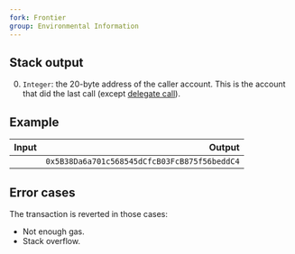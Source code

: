 ```yaml
---
fork: Frontier
group: Environmental Information
---
```


## Stack output

0. `Integer`: the 20-byte address of the caller account. This is the account that did the last call (except [delegate call](/#F4)).

## Example

| Input | Output |
|------:|-------:|
|  | `0x5B38Da6a701c568545dCfcB03FcB875f56beddC4` |

## Error cases

The transaction is reverted in those cases:
- Not enough gas.
- Stack overflow.
